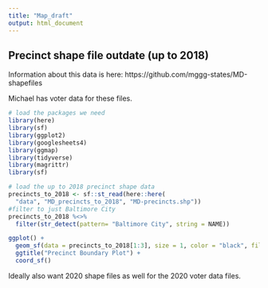 ```yaml
---
title: "Map_draft"
output: html_document
---
```



## Precinct shape file outdate (up to 2018)

Information about this data is here: https://github.com/mggg-states/MD-shapefiles 

Michael has voter data for these files.

```r
# load the packages we need
library(here)
library(sf)
library(ggplot2)
library(googlesheets4)
library(ggmap)
library(tidyverse)
library(magrittr)
library(sf)
```


```r
# load the up to 2018 precinct shape data
precincts_to_2018 <- sf::st_read(here::here(
  "data", "MD_precincts_to_2018", "MD-precincts.shp"))
#filter to just Baltimore City
precincts_to_2018 %<>%
  filter(str_detect(pattern= "Baltimore City", string = NAME))
```

```r
ggplot() + 
  geom_sf(data = precincts_to_2018[1:3], size = 1, color = "black", fill = "cyan") + 
  ggtitle("Precinct Boundary Plot") + 
  coord_sf()
```


Ideally also want 2020 shape files as well for the 2020 voter data files.